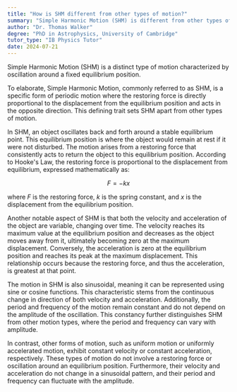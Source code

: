 ```yaml
---
title: "How is SHM different from other types of motion?"
summary: "Simple Harmonic Motion (SHM) is different from other types of motion because it involves oscillation about a fixed equilibrium position."
author: "Dr. Thomas Walker"
degree: "PhD in Astrophysics, University of Cambridge"
tutor_type: "IB Physics Tutor"
date: 2024-07-21
---
```


Simple Harmonic Motion (SHM) is a distinct type of motion characterized by oscillation around a fixed equilibrium position.

To elaborate, Simple Harmonic Motion, commonly referred to as SHM, is a specific form of periodic motion where the restoring force is directly proportional to the displacement from the equilibrium position and acts in the opposite direction. This defining trait sets SHM apart from other types of motion.

In SHM, an object oscillates back and forth around a stable equilibrium point. This equilibrium position is where the object would remain at rest if it were not disturbed. The motion arises from a restoring force that consistently acts to return the object to this equilibrium position. According to Hooke's Law, the restoring force is proportional to the displacement from equilibrium, expressed mathematically as:

$$
F = -k x
$$

where $F$ is the restoring force, $k$ is the spring constant, and $x$ is the displacement from the equilibrium position.

Another notable aspect of SHM is that both the velocity and acceleration of the object are variable, changing over time. The velocity reaches its maximum value at the equilibrium position and decreases as the object moves away from it, ultimately becoming zero at the maximum displacement. Conversely, the acceleration is zero at the equilibrium position and reaches its peak at the maximum displacement. This relationship occurs because the restoring force, and thus the acceleration, is greatest at that point.

The motion in SHM is also sinusoidal, meaning it can be represented using sine or cosine functions. This characteristic stems from the continuous change in direction of both velocity and acceleration. Additionally, the period and frequency of the motion remain constant and do not depend on the amplitude of the oscillation. This constancy further distinguishes SHM from other motion types, where the period and frequency can vary with amplitude.

In contrast, other forms of motion, such as uniform motion or uniformly accelerated motion, exhibit constant velocity or constant acceleration, respectively. These types of motion do not involve a restoring force or oscillation around an equilibrium position. Furthermore, their velocity and acceleration do not change in a sinusoidal pattern, and their period and frequency can fluctuate with the amplitude.
    